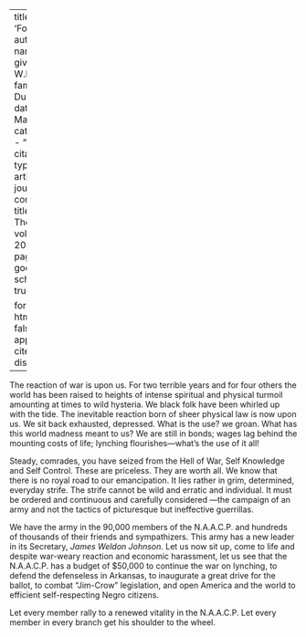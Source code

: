 
---
title: 'Forward'
author:
  - name:
      given: W.E.B.
      family: Du Bois
date: Mar. 1920
categories: 
  - ""
citation: 
  type: article-journal
  container-title: The Crisis
  volume: 20
  issue: 5
  page: 213
google-scholar: true

format:
  html:
    toc: false
    appendix-cite-as: display
---



The reaction of war is upon us. For two terrible years and for four
others the world has been raised to heights of intense spiritual and
physical turmoil amounting at times to wild hysteria. We black folk have
been whirled up with the tide. The inevitable reaction born of sheer
physical law is now upon us. We sit back exhausted, depressed. What is
the use? we groan. What has this world madness meant to us? We are still
in bonds; wages lag behind the mounting costs of life; lynching
flourishes---what's the use of it all!

Steady, comrades, you have seized from the Hell of War, Self Knowledge
and Self Control. These are priceless. They are worth all. We know that
there is no royal road to our emancipation. It lies rather in grim,
determined, everyday strife. The strife cannot be wild and erratic and
individual. It must be ordered and continuous and carefully considered
---the campaign of an army and not the tactics of picturesque but
ineffective guerrillas.

We have the army in the 90,000 members of the N.A.A.C.P. and
hundreds of thousands of their friends and sympathizers. This army has a
new leader in its Secretary, *James Weldon Johnson.* Let us now sit up,
come to life and despite war-weary reaction and economic harassment,
let us see that the N.A.A.C.P. has a budget of $50,000 to continue
the war on lynching, to defend the defenseless in Arkansas, to 
inaugurate a great drive for the ballot, to combat "Jim-Crow" legislation,
and open America and the world to efficient self-respecting Negro
citizens.

Let every member rally to a renewed vitality in the N.A.A.C.P. Let
every member in every branch get his shoulder to the wheel.

